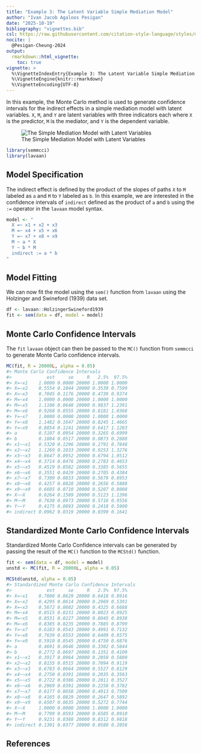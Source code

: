 ```yaml
---
title: "Example 3: The Latent Variable Simple Mediation Model"
author: "Ivan Jacob Agaloos Pesigan"
date: "2025-10-19"
bibliography: "vignettes.bib"
csl: https://raw.githubusercontent.com/citation-style-language/styles/master/apa.csl
nocite: |
  @Pesigan-Cheung-2024
output:
  rmarkdown::html_vignette:
    toc: true
vignette: >
  %\VignetteIndexEntry{Example 3: The Latent Variable Simple Mediation Model}
  %\VignetteEngine{knitr::rmarkdown}
  %\VignetteEncoding{UTF-8}
---
```


<!-- vignettes/example-3-latent.Rmd is generated from .setup/vignettes/example-3-latent.Rmd.orig. Please edit that file -->





In this example,
the Monte Carlo method is used to generate confidence intervals
for the indirect effects in a simple mediation model with latent variables.
`X`, `M`, and `Y` are latent variables with three indicators each
where `X` is the predictor, `M` is the mediator,
and `Y` is the dependent variable.

![The Simple Mediation Model with Latent Variables](https://raw.githubusercontent.com/jeksterslab/semmcci/main/.setup/latex/figures/png/latent.png)


``` r
library(semmcci)
library(lavaan)
```

## Model Specification

The indirect effect is defined by the product of the slopes
of paths `X` to `M` labeled as `a` and `M` to `Y` labeled as `b`.
In this example, we are interested in the confidence intervals of `indirect`
defined as the product of `a` and `b` using the `:=` operator
in the `lavaan` model syntax.


``` r
model <- "
  X =~ x1 + x2 + x3
  M =~ x4 + x5 + x6
  Y =~ x7 + x8 + x9
  M ~ a * X
  Y ~ b * M
  indirect := a * b
"
```

## Model Fitting

We can now fit the model using the `sem()` function from `lavaan` using the Holzinger and Swineford (1939) data set.


``` r
df <- lavaan::HolzingerSwineford1939
fit <- sem(data = df, model = model)
```

## Monte Carlo Confidence Intervals

The `fit` `lavaan` object can then be passed to the `MC()` function from `semmcci`
to generate Monte Carlo confidence intervals.


``` r
MC(fit, R = 20000L, alpha = 0.05)
#> Monte Carlo Confidence Intervals
#>             est     se     R   2.5%  97.5%
#> X=~x1    1.0000 0.0000 20000 1.0000 1.0000
#> X=~x2    0.5554 0.1044 20000 0.3539 0.7599
#> X=~x3    0.7045 0.1176 20000 0.4739 0.9374
#> M=~x4    1.0000 0.0000 20000 1.0000 1.0000
#> M=~x5    1.1106 0.0648 20000 0.9837 1.2391
#> M=~x6    0.9268 0.0555 20000 0.8181 1.0368
#> Y=~x7    1.0000 0.0000 20000 1.0000 1.0000
#> Y=~x8    1.1482 0.1647 20000 0.8245 1.4665
#> Y=~x9    0.8854 0.1241 20000 0.6417 1.1283
#> a        0.5107 0.0954 20000 0.3265 0.6999
#> b        0.1884 0.0517 20000 0.0873 0.2888
#> x1~~x1   0.5320 0.1296 20000 0.2791 0.7848
#> x2~~x2   1.1269 0.1033 20000 0.9253 1.3276
#> x3~~x3   0.8647 0.0952 20000 0.6794 1.0512
#> x4~~x4   0.3714 0.0476 20000 0.2783 0.4653
#> x5~~x5   0.4519 0.0582 20000 0.3385 0.5655
#> x6~~x6   0.3551 0.0429 20000 0.2705 0.4384
#> x7~~x7   0.7309 0.0833 20000 0.5679 0.8953
#> x8~~x8   0.4257 0.0828 20000 0.2656 0.5888
#> x9~~x9   0.6605 0.0710 20000 0.5207 0.8008
#> X~~X     0.8264 0.1589 20000 0.5123 1.1396
#> M~~M     0.7638 0.0973 20000 0.5716 0.9556
#> Y~~Y     0.4175 0.0893 20000 0.2418 0.5900
#> indirect 0.0962 0.0319 20000 0.0399 0.1641
```

## Standardized Monte Carlo Confidence Intervals

Standardized Monte Carlo Confidence intervals can be generated by passing the result of the `MC()` function to the `MCStd()` function.


``` r
fit <- sem(data = df, model = model)
unstd <- MC(fit, R = 20000L, alpha = 0.05)
```


``` r
MCStd(unstd, alpha = 0.05)
#> Standardized Monte Carlo Confidence Intervals
#>             est     se     R   2.5%  97.5%
#> X=~x1    0.7800 0.0629 20000 0.6418 0.8916
#> X=~x2    0.4295 0.0614 20000 0.2969 0.5391
#> X=~x3    0.5672 0.0602 20000 0.4325 0.6688
#> M=~x4    0.8515 0.0231 20000 0.8023 0.8925
#> M=~x5    0.8531 0.0227 20000 0.8045 0.8938
#> M=~x6    0.8385 0.0235 20000 0.7885 0.8799
#> Y=~x7    0.6183 0.0543 20000 0.4991 0.7132
#> Y=~x8    0.7639 0.0553 20000 0.6409 0.8575
#> Y=~x9    0.5910 0.0545 20000 0.4750 0.6876
#> a        0.4691 0.0646 20000 0.3302 0.5844
#> b        0.2772 0.0697 20000 0.1351 0.4109
#> x1~~x1   0.3917 0.0964 20000 0.2050 0.5880
#> x2~~x2   0.8155 0.0515 20000 0.7094 0.9119
#> x3~~x3   0.6783 0.0664 20000 0.5527 0.8129
#> x4~~x4   0.2750 0.0391 20000 0.2035 0.3563
#> x5~~x5   0.2722 0.0386 20000 0.2011 0.3527
#> x6~~x6   0.2969 0.0391 20000 0.2258 0.3782
#> x7~~x7   0.6177 0.0658 20000 0.4913 0.7509
#> x8~~x8   0.4165 0.0829 20000 0.2647 0.5892
#> x9~~x9   0.6507 0.0635 20000 0.5272 0.7744
#> X~~X     1.0000 0.0000 20000 1.0000 1.0000
#> M~~M     0.7799 0.0593 20000 0.6585 0.8910
#> Y~~Y     0.9231 0.0388 20000 0.8312 0.9818
#> indirect 0.1301 0.0377 20000 0.0580 0.2058
```

## References
